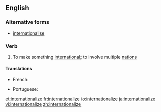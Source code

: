 ==English==
===Alternative forms===
*[[internationalise]]

===Verb===
{{en-verb|internationaliz|ing}}

# To make something [[international]]; to involve multiple [[nation]]s

====Translations====
{{trans-top|to make something international}}
* French: {{t+|fr|internationaliser}}
{{trans-mid}}
* Portuguese: {{t|pt|internacionalizar}}
{{trans-bottom}}

[[et:internationalize]]
[[fr:internationalize]]
[[io:internationalize]]
[[ja:internationalize]]
[[vi:internationalize]]
[[zh:internationalize]]